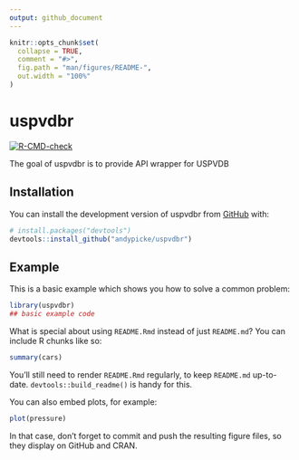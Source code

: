 ```yaml
---
output: github_document
---
```


<!-- README.md is generated from README.Rmd. Please edit that file -->

```r
knitr::opts_chunk$set(
  collapse = TRUE,
  comment = "#>",
  fig.path = "man/figures/README-",
  out.width = "100%"
)
```

# uspvdbr

<!-- badges: start -->
[![R-CMD-check](https://github.com/andypicke/uspvdbr/actions/workflows/R-CMD-check.yaml/badge.svg)](https://github.com/andypicke/uspvdbr/actions/workflows/R-CMD-check.yaml)
<!-- badges: end -->

The goal of uspvdbr is to provide API wrapper for USPVDB

## Installation

You can install the development version of uspvdbr from [GitHub](https://github.com/) with:

``` r
# install.packages("devtools")
devtools::install_github("andypicke/uspvdbr")
```

## Example

This is a basic example which shows you how to solve a common problem:

```r
library(uspvdbr)
## basic example code
```

What is special about using `README.Rmd` instead of just `README.md`? You can include R chunks like so:

```r
summary(cars)
```

You'll still need to render `README.Rmd` regularly, to keep `README.md` up-to-date. `devtools::build_readme()` is handy for this.

You can also embed plots, for example:

```r
plot(pressure)
```

In that case, don't forget to commit and push the resulting figure files, so they display on GitHub and CRAN.

